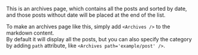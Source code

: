 This is an archives page, which contains all the posts and sorted by date, and those posts without date will be placed at the end of the list.

To make an archives page like this, simply add `<Archives />` to the markdown content.  
By default it will display all the posts, but you can also specify the category by adding `path` attribute, like `<Archives path='example/post' />`.

<Archives path='example/post' />